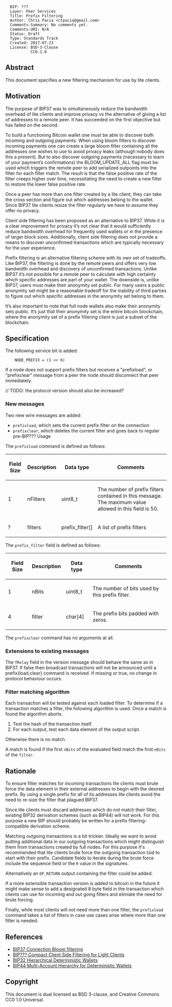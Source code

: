 <pre>
  BIP: ???
  Layer: Peer Services
  Title: Prefix Filtering
  Author: Chris Pacia <ctpacia@gmail.com>
  Comments-Summary: No comments yet.
  Comments-URI: N/A
  Status: Draft
  Type: Standards Track
  Created: 2017-07-23
  License: BSD-3-Clause
           CC0-1.0
</pre>

==Abstract==

This document specifies a new filtering mechanism for use by lite clients. 

==Motivation==

The purpose of BIP37 was to simultaneously reduce the bandwidth overhead of lite clients and improve privacy vs the alternative of giving a list of addresses to a remote peer. It has succeeded on the first objective but has failed on the second. 

To build a functioning Bitcoin wallet one must be able to discover both incoming and outgoing payments. When using bloom filters to discover incoming payments one can create a large bloom filter containing all the addresses one wishes to use to avoid privacy leaks (although nobody does this a present). But to also discover outgoing payments (necessary to learn of your payment’s confirmations) the BLOOM_UPDATE_ALL flag must be used which triggers the remote peer to add serialized outpoints into the filter for each filter match. The result is that the false positive rate of the filter creeps higher over time, necessitating the need to create a new filter to restore the lower false positive rate. 

Once a peer has more than one filter created by a lite client, they can take the cross section and figure out which addresses belong to the wallet. Since BIP37 lite clients resize the filter regularly we have to assume they offer no privacy. 

Client side filtering has been proposed as an alternative to BIP37. While it is a clear improvement for privacy it’s not clear that it would sufficiently reduce bandwidth overhead for frequently used wallets or in the presence of larger block sizes. Additionally, client side filtering does not provide a means to discover unconfirmed transactions which are typically necessary for the user experience. 

Prefix filtering is an alternative filtering scheme with its own set of tradeoffs. Like BIP37, the filtering is done by the remote peers and offers very low bandwidth overhead and discovery of unconfirmed transactions. Unlike BIP37 it’s not possible for a remote peer to calculate with high certainty which specific addresses are part of your wallet. The downside is, unlike BIP37, users must make their anonymity set public. For many users a public anonymity set might be a reasonable tradeoff for the inability of third parties to figure out which specific addresses in the anonymity set belong to them. 

It’s also important to note that full node wallets also make their anonymity sets public. It’s just that their anonymity set is the entire bitcoin blockchain, where the anonymity set of a prefix filtering client is just a subset of the blockchain. 


==Specification==

The following service bit is added:
<pre>
    NODE_PREFIX = (1 << 6)
</pre>

If a node does not support prefix filters but receives a "prefixload", or "prefixclear" message from a peer the node should disconnect that peer immediately. 

// TODO: the protocol version should also be increased?

===New messages===

Two new wire messages are added:

* <code>prefixload</code>, which sets the current prefix filter on the connection
* <code>prefixclear</code>, which deletes the current filter and goes back to regular pre-BIP??? Usage

The <code>prefixload</code> command is defined as follows:

{|class="wikitable"
! Field Size !! Description !! Data type !! Comments
|-
| 1 || nFilters || uint8_t|| The number of prefix filters contained in this message. The maximum value allowed in this field is 50.
|-
| ? || filters || prefix_filter[]|| A list of prefix filters
|}

The <code>prefix_filter</code> field is defined as follows:
{|class="wikitable"
! Field Size !! Description !! Data type !! Comments
|-
| 1 || nBits || uint8_t|| The number of bits used by this prefix filter.
|-
| 4 || filter || char[4]|| The prefix bits padded with zeros.
|}

The <code>prefixclear</code> command has no arguments at all.

===Extensions to existing messages===

The <code>fRelay</code> field in the version message should behave the same as in BIP37. If false then broadcast transactions will not be announced until a prefix{load,clear} command is received. If missing or true, no change in protocol behaviour occurs.

===Filter matching algorithm===

Each transaction will be tested against each loaded filter. To determine if a transaction matches a filter, the following algorithm is used. Once a match is found the algorithm aborts.

# Test the hash of the transaction itself.
# For each output, test each data element of the output script.
Otherwise there is no match.

A match is found if the first <code>nBits</code> of the evaluated field match the first <code>nBits</code> of the <code>filter</code>.

==Rationale==

To ensure filter matches for incoming transactions lite clients must brute force the data element in their external addresses to begin with the desired prefix. By using a single prefix for all of its addresses lite
clients avoid the need to  re-size the filter that plagued BIP37. 

Since lite clients must discard addresses which do not match their filter, existing BIP32 derivation schemes (such as BIP44) will not work. For this purpose a new BIP should probably be written for a prefix filtering-compatible
derivation scheme. 

Matching outgoing transactions is a bit trickier. Ideally we want to avoid putting additional data in our outgoing transactions which might distinguish them from transactions created by full nodes. 
For this purpose it's recommended that lite clients brute force the outgoing transaction txid to start with their prefix. Candidate fields to iterate during the brute force include the 
sequence field or the <code>R</code> value in the signatures. 

Alternatively an <code>OP_RETURN</code> output containing the filter could be added.

If a more extensible transaction version is added to bitcoin in the future it might make sense to add a designated 8 byte field in the transaction which clients can use for incoming and out going filters and elimiate the need for brute forcing.

Finally, while most clients will not need more than one filter, the <code>prefixload</code> command takes a list of filters in case use cases arise where more than one filter is needed.

==References==

*[[bip-0037.mediawiki|BIP37 Connection Bloom filtering]]
*[[https://github.com/Roasbeef/bips/blob/master/gcs_light_client.mediawiki|BIP??? Compact Client Side Filtering for Light Clients]]
*[[bip-0032.mediawiki|BIP32 Hierarchical Deterministic Wallets]]
*[[bip-0044.mediawiki|BIP44 Multi-Account Hierarchy for Deterministic Wallets]]

==Copyright==

This document is dual licensed as BSD 3-clause, and Creative Commons CC0 1.0 Universal.
